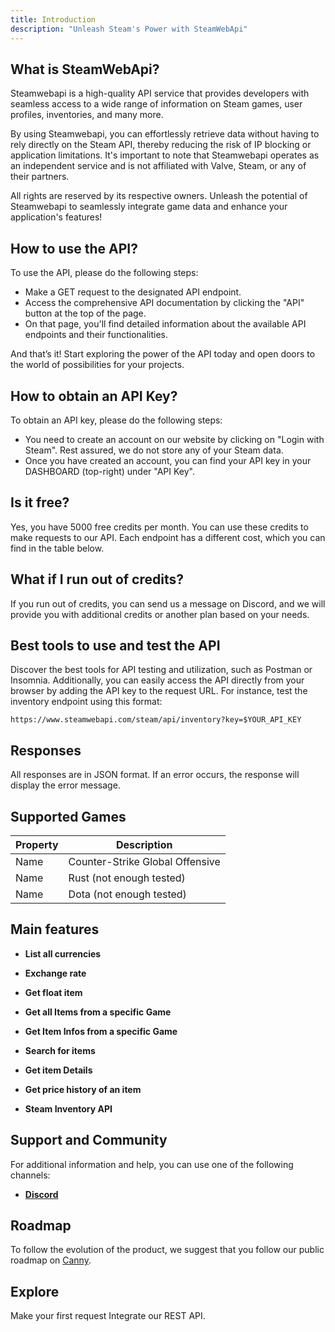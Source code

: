 ```yaml
---
title: Introduction
description: "Unleash Steam's Power with SteamWebApi"
---
```


## What is SteamWebApi?

Steamwebapi is a high-quality API service that provides developers with seamless access to a wide range of information on Steam games, user profiles, inventories, and many more. 

By using Steamwebapi, you can effortlessly retrieve data without having to rely directly on the Steam API, thereby reducing the risk of IP blocking or application limitations. It's important to note that Steamwebapi operates as an independent service and is not affiliated with Valve, Steam, or any of their partners. 

All rights are reserved by its respective owners. Unleash the potential of Steamwebapi to seamlessly integrate game data and enhance your application's features!

## How to use the API?

To use the API, please do the following steps:

- Make a GET request to the designated API endpoint.
- Access the comprehensive API documentation by clicking the "API" button at the top of the page.
- On that page, you'll find detailed information about the available API endpoints and their functionalities.

And that’s it! Start exploring the power of the API today and open doors to the world of possibilities for your projects.

## How to obtain an API Key?

To obtain an API key, please do the following steps:

- You need to create an account on our website by clicking on "Login with Steam". Rest assured, we do not store any of your Steam data.
- Once you have created an account, you can find your API key in your DASHBOARD (top-right) under "API Key".

## Is it free?

Yes, you have 5000 free credits per month. You can use these credits to make requests to our API. Each endpoint has a different cost, which you can find in the table below.

## What if I run out of credits?

If you run out of credits, you can send us a message on Discord, and we will provide you with additional credits or another plan based on your needs.

## Best tools to use and test the API

Discover the best tools for API testing and utilization, such as Postman or Insomnia. Additionally, you can easily access the API directly from your browser by adding the API key to the request URL. For instance, test the inventory endpoint using this format: 

```https://www.steamwebapi.com/steam/api/inventory?key=$YOUR_API_KEY```

## Responses

All responses are in JSON format. If an error occurs, the response will display the error message.

## Supported Games

| Property | Description                           |
| -------- | ------------------------------------- |
| Name     | Counter-Strike Global Offensive	     |
| Name     | Rust (not enough tested)	             |
| Name     | Dota (not enough tested)	             |

## Main features

- **List all currencies**

- **Exchange rate**

- **Get float item**

- **Get all Items from a specific Game**

- **Get Item Infos from a specific Game**

- **Search for items**

- **Get item Details**

- **Get price history of an item**

- **Steam Inventory API**

## Support and Community

For additional information and help, you can use one of the following channels:

- [**Discord**](https://discord.gg/N5yWqRYzEr)

## Roadmap

To follow the evolution of the product, we suggest that you follow our public roadmap on [Canny](https://steamwebapi.canny.io).


## Explore

<CardGroup cols={2}>
  <Card
    title="Quick Start"
    icon="play"
    href="/quickstart"
  >
    Make your first request
  </Card>
  <Card
    title="API Reference"
    icon="file"
    href="/api-referenc"
  >
    Integrate our REST API.
  </Card>
</CardGroup>